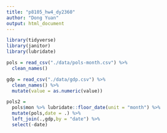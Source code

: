 ```yaml
---
title: "p8105_hw4_dy2360"
author: "Dong Yuan"
output: html_document
---
```

```r
library(tidyverse)
library(janitor)
library(lubridate)
```


```r
pols = read_csv("./data/pols-month.csv") %>% 
  clean_names()

gdp = read_csv("./data/gdp.csv") %>% 
  clean_names() %>% 
  mutate(value = as.numeric(value))
```

```r
pols2 = 
  pols$mon %>% lubridate::floor_date(unit = "month") %>% 
  mutate(pols,date = .) %>% 
  left_join(.,gdp,by = "date") %>% 
  select(-date)
```



